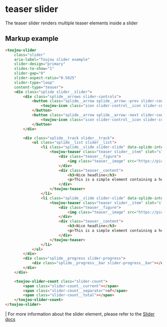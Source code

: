 # teaser slider

The teaser slider renders multiple teaser elements inside a slider

## Markup example
```html
<toujou-slider
    class="slider"
    aria-label="Toujou slider example"
    slider-design="primary"
    slides-to-show="1"
    slider-gap="0"
    slider-aspect-ratio="0.5625"
    slider-type="loop"
    content-type="teaser">
    <div class="splide slider__slider">
        <div class="splide__arrows slider-controls">
            <button class="splide__arrow splide__arrow--prev slider-control slider-control--prev" aria-label="Previous slide">
                <toujou-icon class="icon slider-control__icon slider-control__icon--prev" icon-name="arrow-left"></toujou-icon>
            </button>
            <button class="splide__arrow splide__arrow--next slider-control slider-control--next" aria-label="Next slide">
                <toujou-icon class="icon slider-control__icon slider-control__icon--next" icon-name="arrow-right"></toujou-icon>
            </button>
        </div>

        <div class="splide__track slider__track">
            <ul class="splide__list slider__list">
                <li class="splide__slide slider-slide" data-splide-interval="1000">
                    <toujou-teaser class="teaser slider__item" slot="slider-item" teaser-type="cinema" image-width="50" image-side="left">
                        <div class="teaser__figure">
                            <img class="teaser__image" src="https://picsum.photos/1025" alt="nice image" />
                        </div>
                        <div class="teaser__content">
                            <h3>Nice headline</h3>
                            <p>This is a simple element containing a headline and this text. There are no restrictions for the amount of content. So feel free to add as much information as long as it helps your story or your customer.</p>
                        </div>
                    </toujou-teaser>
                </li>
                <li class="splide__slide slider-slide" data-splide-interval="1000">
                    <toujou-teaser class="teaser slider__item" slot="slider-item" teaser-type="cinema" image-width="50" image-side="left">
                        <div class="teaser__figure">
                            <img class="teaser__image" src="https://picsum.photos/1025" alt="nice image" />
                        </div>
                        <div class="teaser__content">
                            <h3>Nice headline</h3>
                            <p>This is a simple element containing a headline and this text. There are no restrictions for the amount of content. So feel free to add as much information as long as it helps your story or your customer.</p>
                        </div>
                    </toujou-teaser>
                </li>
            </ul>
        </div>
        <div class="splide__progress slider-progress">
            <div class="splide__progress__bar slider-progress__bar"></div>
        </div>
    </div>

    <toujou-slider-count class="slider-count">
        <span class="slider-count__current"></span>
        <span class="slider-count__separator">of</span>
        <span class="slider-count__total"></span>
    </toujou-slider-count>
</toujou-slider>
```

| For more information about the slider element, please refer to the [Slider docs](/docs/components-media--slider)
